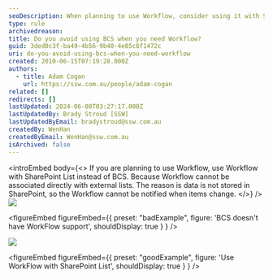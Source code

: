 ```yaml
---
seoDescription: When planning to use Workflow, consider using it with SharePoint List instead of BCS, as Workflow doesn't support external lists and requires data storage in SharePoint.
type: rule
archivedreason:
title: Do you avoid using BCS when you need Workflow?
guid: 3ded0c3f-ba49-4b56-9b40-4e85c8f1472c
uri: do-you-avoid-using-bcs-when-you-need-workflow
created: 2010-06-15T07:19:28.000Z
authors:
  - title: Adam Cogan
    url: https://ssw.com.au/people/adam-cogan
related: []
redirects: []
lastUpdated: 2024-06-08T03:27:17.000Z
lastUpdatedBy: Brady Stroud [SSW]
lastUpdatedByEmail: bradystroud@ssw.com.au
createdBy: WenHan
createdByEmail: WenHan@ssw.com.au
isArchived: false
---
```


<introEmbed
  body={<>
If you are planning to use Workflow, use Workflow with SharePoint List instead of BCS. Because Workflow cannot be associated directly with external lists. The reason is data is not stored in SharePoint, so the Workflow cannot be notified when items change.
  </>}
/>
![](/uploads/rules/do-you-avoid-using-bcs-when-you-need-workflow/BCSDoesNotSupportWF.jpg)

<figureEmbed figureEmbed={{
  preset: "badExample",
  figure: 'BCS doesn\'t have WorkFlow support',
  shouldDisplay: true
} } />


![](/uploads/rules/do-you-avoid-using-bcs-when-you-need-workflow/WFSupportList.jpg)

<figureEmbed figureEmbed={{
  preset: "goodExample",
  figure: 'Use WorkFlow with SharePoint List',
  shouldDisplay: true
} } />
